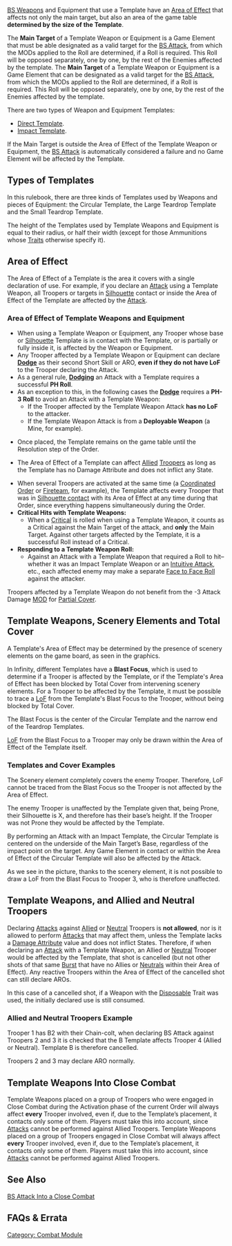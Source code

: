 {{section-combat-module}}


[[BS Weapons]] and Equipment that use a Template have an [[Area of Effect]] that affects not only the main target, but also an area of the game table '''determined by the size of the Template'''.

{{n4}}
{{update | PDF 2.1, July 2023}}
The '''Main Target''' of a Template Weapon or Equipment is a Game Element that {{erratahighlight}}must be able designated{{erratahighlight-end}} as a valid target for the [[BS Attack]], from which the MODs applied to the Roll are determined, if a Roll is required. This Roll will be opposed separately, one by one, by the rest of the Enemies affected by the template.
{{update-end}}
{{original}}
The '''Main Target''' of a Template Weapon or Equipment is a Game Element that {{originalhighlight}}can be designated{{originalhighlight-end}} as a valid target for the [[BS Attack]], from which the MODs applied to the Roll are determined, if a Roll is required. This Roll will be opposed separately, one by one, by the rest of the Enemies affected by the template.
{{original-end}}

There are two types of Weapon and Equipment Templates:
* [[Direct Template Weapons | Direct Template]].
* [[Impact Template Weapons | Impact Template]]. 


{{important-start}}
If the Main Target is outside the Area of Effect of the Template Weapon or Equipment, the [[BS Attack]] is automatically considered a failure and no Game Element will be affected by the Template.
{{important-end}}
{{n4end}}


== Types of Templates ==

In this rulebook, there are three kinds of Templates used by Weapons and pieces of Equipment: the Circular Template, the Large Teardrop Template and the Small Teardrop Template.

The height of the Templates used by Template Weapons and Equipment is equal to their radius, or half their width (except for those Ammunitions whose [[Traits]] otherwise specify it).

{{image | name=dual-types-of-templates-1024.jpg | style=512border }}


== Area of Effect ==

The Area of Effect of a Template is the area it covers with a single declaration of use. For example, if you declare an [[Attack]] using a Template Weapon, all Troopers or targets in [[Silhouette]] contact or inside the Area of Effect of the Template are affected by the [[Attack]]. 

{{image | name=eng-3d-templates-2.jpg | style=512border }}

{{image | name=eng-3d-templates-1.jpg | style=512border }}

{{image | name=dual-circular-template-pillar-1024.jpg | style=512border }}


===Area of Effect of Template Weapons and Equipment===
{{effects}}
*When using a Template Weapon or Equipment, any Trooper whose base or [[Silhouette]] Template is in contact with the Template, or is partially or fully inside it, is affected by the Weapon or Equipment.
*Any Trooper affected by a Template Weapon or Equipment can declare '''[[Dodge]]''' as their second Short Skill or ARO, '''even if they do not have LoF''' to the Trooper declaring the Attack. 
*As a general rule, '''[[Dodging]]''' an Attack with a Template requires a successful '''PH Roll'''. 
*As an exception to this, in the following cases the '''[[Dodge]]''' requires a '''PH-3 Roll''' to avoid an Attack with a Template Weapon: {{n4inline}}{{seefaq | This MOD is applied once, no matter how many cases apply.}}{{n4inline-end}}
**If the Trooper affected by the Template Weapon Attack '''has no LoF''' to the attacker.
**If the Template Weapon Attack is from a '''Deployable Weapon''' (a Mine, for example). 
{{update | 1.3, Nov 2022}}
* {{erratahighlight}}Once placed, the Template remains on the game table until the Resolution step of the Order.{{erratahighlight-end}}
{{update-end}}
*The Area of Effect of a Template can affect [[Allied]] [[Troopers]] as long as the Template has no Damage Attribute and does not inflict any State. 
{{n4list}}
* When several Troopers are activated at the same time (a [[Coordinated Order]] or [[Fireteam]], for example), the Template affects every Trooper that was in [[Silhouette contact]] with its Area of Effect at any time during that Order, since everything happens simultaneously during the Order.
* '''Critical Hits with Template Weapons:'''
** When a [[Critical]] is rolled when using a Template Weapon, it counts as a Critical against the Main Target of the attack, and '''only''' the Main Target. Against other targets affected by the Template, it is a successful Roll instead of a Critical.
* '''Responding to a Template Weapon Roll:'''
** Against an Attack with a Template Weapon that required a Roll to hit–whether it was an Impact Template Weapon or an [[Intuitive Attack]], etc., each affected enemy may make a separate [[Face to Face Roll]] against the attacker.
{{n4end}}


{{important-start}}
Troopers affected by a Template Weapon do not benefit from the -3 Attack Damage [[MOD]] for [[Partial Cover]].
{{important-end}}

== Template Weapons, Scenery Elements and Total Cover ==

A Template's Area of Effect may be determined by the presence of scenery elements on the game board, as seen in the graphics.

In Infinity, different Templates have a '''Blast Focus''', which is used to determine if a Trooper is affected by the Template, or if the Template's Area of Effect has been blocked by Total Cover from intervening scenery elements. For a Trooper to be affected by the Template, it must be possible to trace a [[LoF]] from the Template's Blast Focus to the Trooper, without being blocked by Total Cover. 

The Blast Focus is the center of the Circular Template and the narrow end of the Teardrop Templates. 

[[LoF]] from the Blast Focus to a Trooper may only be drawn within the Area of Effect of the Template itself.


=== Templates and Cover Examples ===

{{greybox-start |Area of Effect, Blast Focus, and Scenery}}
{{image | name=eng-dtw-example-3.jpg | style=512border }}

The Scenery element completely covers the enemy Trooper. Therefore, LoF cannot be traced from the Blast Focus so the Trooper is not affected by the Area of Effect.
{{greybox-end}}


{{greybox-start | Area of Effect, Placement and Total Cover}}
{{image | name=eng-dtw-example-4.jpg | style=512border }}

The enemy Trooper is unaffected by the Template given that, being Prone, their Silhouette is X, and therefore has their base’s height. If the Trooper was not Prone they would be affected by the Template.
{{greybox-end}}


{{n4}}{{greybox-start | Circular Impact Template and Cover}}
{{image | name=eng-circular-impact-cover-1024.jpg | style=512border }}

By performing an Attack with an Impact Template, the Circular Template is centered on the underside of the Main Target’s Base, regardless of the impact point on the target. Any Game Element in contact or within the Area of Effect of the Circular Template will also be affected by the Attack. 

As we see in the picture, thanks to the scenery element, it is not possible to draw a LoF from the Blast Focus to Trooper 3, who is therefore unaffected. 
{{greybox-end}}

{{n4end}}

== Template Weapons, and Allied and Neutral Troopers ==

Declaring [[Attacks]] against [[Allied]] or [[Neutral]] Troopers is '''not allowed''', nor is it allowed to perform [[Attacks]] that may affect them, unless the Template lacks a [[Damage Attribute]] value and does not inflict States. Therefore, if when declaring an [[Attack]] with a Template Weapon, an Allied or [[Neutral]] Trooper would be affected by the Template, that shot is cancelled (but not other shots of that same [[Burst]] that have no Allies or [[Neutrals]] within their Area of Effect). Any reactive Troopers within the Area of Effect of the cancelled shot can still declare AROs. 

In this case of a cancelled shot, if a Weapon with the [[Disposable]] Trait was used, the initially declared use is still consumed.


=== Allied and Neutral Troopers Example ===
{{greybox-start | Direct Template Weapons, Allied and Neutral Troopers}}
{{image | name=eng-dtw-allies.jpg | style=512border }}

Trooper 1 has B2 with their Chain-colt, when declaring BS Attack against Troopers 2 and 3 it is checked that the B Template affects Trooper 4 (Allied or Neutral). Template B is therefore cancelled. 

Troopers 2 and 3 may declare ARO normally.
{{greybox-end}}


== Template Weapons Into Close Combat ==
{{update | 1.3, Nov 2022}}
Template Weapons placed on a group of Troopers {{erratahighlight}}who were engaged in Close Combat during the Activation phase of the current Order{{erratahighlight-end}} will always affect '''every''' Trooper involved, even if, due to the Template’s placement, it contacts only some of them. Players must take this into account, since [[Attacks]] cannot be performed against Allied Troopers.
{{update-end}}
{{original}}
Template Weapons placed on a group of Troopers {{originalhighlight}}engaged in Close Combat{{originalhighlight-end}} will always affect '''every''' Trooper involved, even if, due to the Template’s placement, it contacts only some of them. Players must take this into account, since [[Attacks]] cannot be performed against Allied Troopers.
{{original-end}}


==  See Also ==
[[BS Attack Into a Close Combat]] 


== FAQs & Errata ==

{{faqbox |
type = errata |
title = N4 Errata |
version = 1.0, Jan 2021 |
q = [Errata] How do Dodge MODs stack for Deployable Weapons, Templates from outside LoF and AROs to Troopers inside ZoC but outside LoF? |
a = The rules text in the Important box on p83 takes priority over the examples.
In the Dodge and Deployable Weapon example, the Zhanshi is suffering a single -3 MOD, not -6. |
related = [[Dodge]], [[Template Weapons and Equipment]] }}


{{section-combat-module}}



[[Category: Combat Module]]